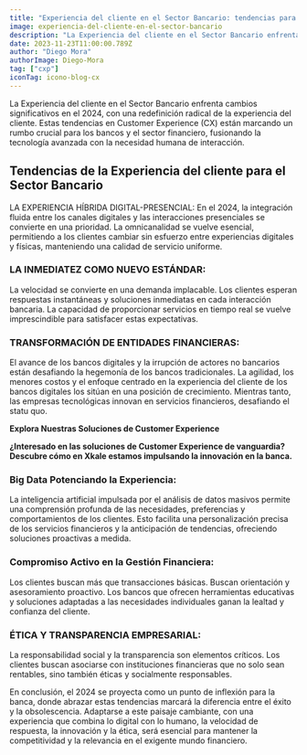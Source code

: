 ```yaml
---
title: "Experiencia del cliente en el Sector Bancario: tendencias para el 2024"
image: experiencia-del-cliente-en-el-sector-bancario
description: "La Experiencia del cliente en el Sector Bancario enfrenta cambios significativos en el 2024, con una redefinición radical de la experiencia del cliente. Estas tendencias en Customer Experience (CX) están marcando un rumbo crucial para los bancos y el sector financiero, fusionando la tecnología avanzada con la necesidad humana de interacción."
date: 2023-11-23T11:00:00.789Z
author: "Diego Mora"
authorImage: Diego-Mora
tag: ["cxp"]
iconTag: icono-blog-cx
---
```



La Experiencia del cliente en el Sector Bancario enfrenta cambios significativos en el 2024, con una redefinición radical de la experiencia del cliente. Estas tendencias en Customer Experience (CX) están marcando un rumbo crucial para los bancos y el sector financiero, fusionando la tecnología avanzada con la necesidad humana de interacción.

## Tendencias de la Experiencia del cliente para el Sector Bancario
LA EXPERIENCIA HÍBRIDA DIGITAL-PRESENCIAL:
En el 2024, la integración fluida entre los canales digitales y las interacciones presenciales se convierte en una prioridad. La omnicanalidad se vuelve esencial, permitiendo a los clientes cambiar sin esfuerzo entre experiencias digitales y físicas, manteniendo una calidad de servicio uniforme.

### LA INMEDIATEZ COMO NUEVO ESTÁNDAR:
La velocidad se convierte en una demanda implacable. Los clientes esperan respuestas instantáneas y soluciones inmediatas en cada interacción bancaria. La capacidad de proporcionar servicios en tiempo real se vuelve imprescindible para satisfacer estas expectativas.

### TRANSFORMACIÓN DE ENTIDADES FINANCIERAS:
El avance de los bancos digitales y la irrupción de actores no bancarios están desafiando la hegemonía de los bancos tradicionales. La agilidad, los menores costos y el enfoque centrado en la experiencia del cliente de los bancos digitales los sitúan en una posición de crecimiento. Mientras tanto, las empresas tecnológicas innovan en servicios financieros, desafiando el statu quo.

**Explora Nuestras Soluciones de Customer Experience**

**¿Interesado en las soluciones de Customer Experience de vanguardia? Descubre cómo en Xkale estamos impulsando la innovación en la banca.**

<Link text="¡decubre cómo!" href="/experiencia-del-cliente"/>

### Big Data Potenciando la Experiencia:
La inteligencia artificial impulsada por el análisis de datos masivos permite una comprensión profunda de las necesidades, preferencias y comportamientos de los clientes. Esto facilita una personalización precisa de los servicios financieros y la anticipación de tendencias, ofreciendo soluciones proactivas a medida.

### Compromiso Activo en la Gestión Financiera:
Los clientes buscan más que transacciones básicas. Buscan orientación y asesoramiento proactivo. Los bancos que ofrecen herramientas educativas y soluciones adaptadas a las necesidades individuales ganan la lealtad y confianza del cliente.

### ÉTICA Y TRANSPARENCIA EMPRESARIAL:
La responsabilidad social y la transparencia son elementos críticos. Los clientes buscan asociarse con instituciones financieras que no solo sean rentables, sino también éticas y socialmente responsables.

En conclusión, el 2024 se proyecta como un punto de inflexión para la banca, donde abrazar estas tendencias marcará la diferencia entre el éxito y la obsolescencia. Adaptarse a este paisaje cambiante, con una experiencia que combina lo digital con lo humano, la velocidad de respuesta, la innovación y la ética, será esencial para mantener la competitividad y la relevancia en el exigente mundo financiero.